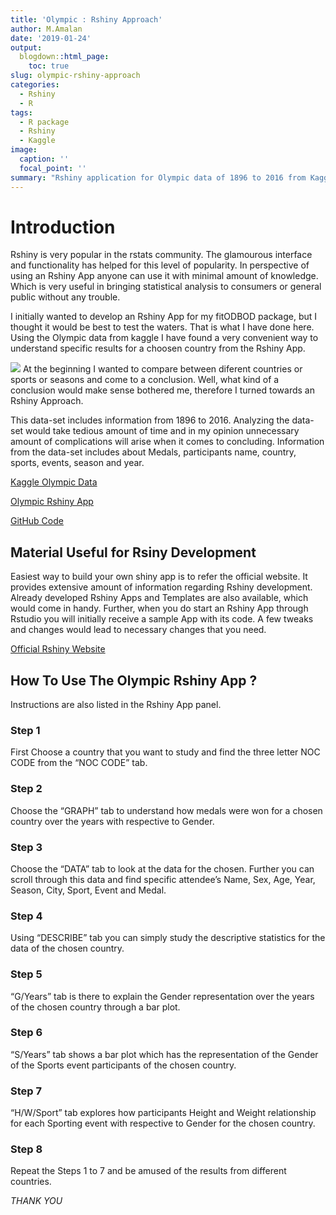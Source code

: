 ```yaml
---
title: 'Olympic : Rshiny Approach'
author: M.Amalan
date: '2019-01-24'
output: 
  blogdown::html_page:
    toc: true
slug: olympic-rshiny-approach
categories:
  - Rshiny
  - R
tags:
  - R package
  - Rshiny
  - Kaggle
image:
  caption: ''
  focal_point: ''
summary: "Rshiny application for Olympic data of 1896 to 2016 from Kaggle."    
---
```


# Introduction 

Rshiny is very popular in the rstats community. The glamourous interface and functionality
has helped for this level of popularity. In perspective of using an Rshiny App anyone can
use it with minimal amount of knowledge. Which is very useful in bringing statistical
analysis to consumers or general public without any trouble. 

I initially wanted to develop an Rshiny App for my fitODBOD package, but I thought it would be best
to test the waters. That is what I have done here. Using the Olympic data 
from kaggle I have found a very convenient way to understand specific results
for a choosen country from the Rshiny App.

![](/screenshots/olympicrshiny.PNG)
At the beginning I wanted to compare between diferent countries or sports or seasons
and come to a conclusion. Well, what kind of a conclusion would make sense bothered me,
therefore I turned towards an Rshiny Approach. 

This data-set includes information from 1896 to 2016. Analyzing the data-set would take 
tedious amount of time and in my opinion unnecessary amount of complications will arise 
when it comes to concluding. Information from the data-set includes about Medals, 
participants name, country, sports, events, season and year. 

[Kaggle Olympic Data](https://www.kaggle.com/heesoo37/120-years-of-olympic-history-athletes-and-results/home)

[Olympic Rshiny App](https://amalan-con-stat.shinyapps.io/olympic/)

[GitHub Code](https://github.com/Amalan-ConStat/Olympic-Data-Rshiny-)

## Material Useful for Rsiny Development

Easiest way to build your own shiny app is to refer the official website. It provides 
extensive amount of information regarding Rshiny development. Already developed Rshiny 
Apps and Templates are also available, which would come in handy. Further, when you do
start an Rshiny App through Rstudio you will initially receive a sample App with its code.
A few tweaks and changes would lead to necessary changes that you need.

[Official Rshiny Website](https://shiny.rstudio.com/)

## How To Use The Olympic Rshiny App ?

Instructions are also listed in the Rshiny App panel.

### Step 1 

First Choose a country that you want to study and find the three letter NOC CODE
from the "NOC CODE" tab. 

### Step 2 

Choose the "GRAPH" tab to understand how medals were won for a chosen country 
over the years with respective to Gender.

### Step 3

Choose the "DATA" tab to look at the data for the chosen. Further you can scroll
through this data and find specific attendee's Name, Sex, Age, Year, Season, City, 
Sport, Event and Medal.

### Step 4

Using "DESCRIBE" tab you can simply study the descriptive statistics for the data 
of the chosen country.

### Step 5 

"G/Years" tab is there to explain the Gender representation over the years of the chosen
country through a bar plot.

### Step 6

"S/Years" tab shows a bar plot which has the representation of the Gender of the Sports event 
participants of the chosen country.

### Step 7

"H/W/Sport" tab explores how participants Height and Weight relationship for each Sporting event
with respective to Gender for the chosen country.

### Step 8

Repeat the Steps 1 to 7 and be amused of the results from different countries. 

*THANK YOU* 